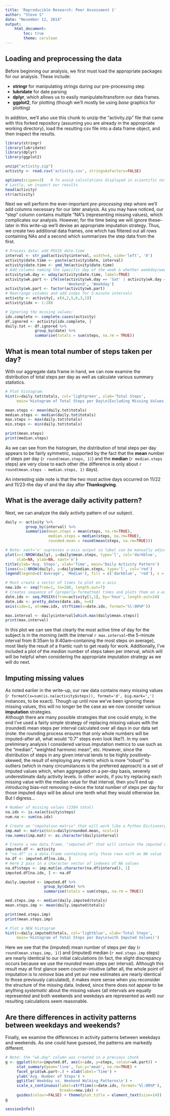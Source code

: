 ```yaml
---
title: 'Reproducible Research: Peer Assessment 1'
author: "Steve S"
date: "November 12, 2014"
output: 
    html_document:
        toc: true
        theme: cerulean
---
```


## Loading and preprocessing the data


Before beginning our analysis, we first must load the appropriate packages for our analysis. These include:

* **stringr** for manipulating strings during our pre-processing step
* **lubridate** for date parsing
* **dplyr**, which allows us to easily manipulate/transform our data frames.
* **ggplot2**, for plotting (though we'll mostly be using *base* graphics for plotting)

In addition, we'll also use this chunk to unzip the "activity.zip" file that came with this forked repository (assuming you are already in the appropriate working directory), load the resulting csv file into a data frame object, and then inspect the results.

```r
library(stringr)
library(lubridate)
library(dplyr)
library(ggplot2)

unzip("activity.zip")
activity <- read.csv('activity.csv', stringsAsFactors=FALSE)

options(scipen=3)   # To avoid calculations displayed in scientific notation
# Lastly, we inspect our results
head(activity)
str(activity)
```
Next we will perform the ever-important *pre-processing* step where we'll add columns necessary for our later analysis. As you may have noticed, our "step" column contains multiple "NA"s (representing missing values), which complicates our analysis. However, for the time being we will ignore these--later in this write-up we'll devise an appropriate imputation strategy. Thus, we create two additional data frames, one which has filtered out all rows containing NAs and a second which summarizes the step data from the first. 

```r
# Process data: add POSIX date.time
interval <- str_pad(activity$interval, width=4, side='left', '0')
activity$date.time <- paste(activity$date, interval)
activity$date.time <- ymd_hm(activity$date.time)
# Add columns naming the specific day of the week & whether weekday/weekend
activity$wk.day <- wday(activity$date.time, label=TRUE)
activity$wk.part <- ifelse(activity$wk.day == 'Sat' | activity$wk.day == 'Sun',
                           'Weekend', 'Weekday')
activity$wk.part <- factor(activity$wk.part)
# Rearrange columns and add index for 5-minute intervals
activity <- activity[, c(4,2,5,6,3,1)]
activity$idx <- 1:288

# Ignoring the missing values:
idx.complete <- complete.cases(activity)
df.ignored <- activity[idx.complete, ]
daily.tot <- df.ignored %>%
             group_by(date) %>%
             summarise(totals = sum(steps, na.rm = TRUE))
```

## What is mean total number of steps taken per day?

With our aggregate data frame in hand, we can now examine the distribution of total steps per day as well as calculate various summary statistics.

``` r
# Plot histogram:
hist(x=daily.tot$totals, col='lightgreen', xlab='Total Steps',
     main='Histogram of Total Steps per Day\n(Excluding Missing Values)')

mean.steps <- mean(daily.tot$totals)
median.steps <- median(daily.tot$totals)
max.steps <- max(daily.tot$totals)
min.steps <- min(daily.tot$totals)

print(mean.steps)
print(median.steps)
```
As we can see from the histogram, the distribution of total steps per day appears to be fairly symmetric, supported by the fact that the **mean** number of steps per day (`r round(mean.steps, 1)`) and the **median** (`r median.steps` steps) are very close to each other (the difference is only about `r round(mean.steps - median.steps, 1)` days).    

An interesting side note is that the two most active days occurred on 11/22 and 11/23--the day of and the day after **Thanksgiving**.

## What is the average daily activity pattern?

Next, we can analyze the daily activity pattern of our subject.

```r
daily <- activity %>%
         group_by(interval) %>%
         summarise(mean.steps = mean(steps, na.rm=TRUE),
                   median.steps = median(steps, na.rm=TRUE),
                   rounded.mean = round(mean(steps, na.rm=TRUE)))

# Note: xaxt='n' supresses x-axis output so label can be manually adjusted
plot(x=1:NROW(daily), y=daily$mean.steps, type='l', col='darkblue',
     xlab=NA, ylab=NA, xaxt='n')
title(ylab='Avg. Steps', xlab='Time', main='Daily Activity Pattern')
lines(x=1:NROW(daily), y=daily$median.steps, type='l', col='red')
legend(legend=c('Average', 'Median'), fill = c('darkblue', 'red'), x ='topright')

# Must create a vector of times to plot on x-axis
new.idx <- seq(from=1, to=288, length.out=7)
# Creates sequence of (properly-formatted) times and plots them on x-axis
date.idx <- seq.POSIXt(from=activity[1,1], by='hour', length.out=24)
date.idx <- pretty_dates(date.idx, n=6)
axis(side=1, at=new.idx, strftime(x=date.idx, format='%l:00%P'))

max.interval <- daily$interval[which.max(daily$mean.steps)]
print(max.interval)
```
In this plot we can see that clearly the most active time of day for the subject is in the morning (with the interval `r max.interval`--the 5-minute interval from 8:35am to 8:40am--containing the most steps on average), most likely the result of a frantic rush to get ready for work. Additionally, I've included a plot of the *median* number of steps taken per interval, which will will be helpful when considering the appropriate imputation strategy as we will do next.


## Imputing missing values

As noted earlier in the write-up, our raw data contains many missing values (`r formatC(x=sum(is.na(activity$steps)), format='d', big.mark=',')` instances, to be exact). Though up until now we've been ignoring these missing values, this will no longer be the case as we now consider various **imputation** strategies.  
Although there are many possible strategies that one could emply, in the end I've used a fairly simple strategy of replacing missing values with the (rounded) mean steps per interval calculated over all days in our data set (note: the rounding process ensures that only whole numbers will be imputed--after all, what would "0.7" steps even look like?). In my own preliminary analysis I considered various imputation metrics to use such as the "median", "weighted harmonic mean", etc. However, since the distribution of steps in any given interval tends to be highly positively-skewed, the result of employing any metric which is more "robust" to outliers (which in many circumstances is the preferred approach) is a set of imputed values which, when aggregated on a per-day basis, severely underestimate daily activity levels. In other words, if you try replacing each missing value with the median value for that interval, then you'll end up *introducing* bias--not removing it--since the total number of steps per day for those imputed days will be about one tenth what they would otherwise be. But I digress...

```r
# Number of missing values (2304 total)
na.idx <- is.na(activity$steps)
num.na <- sum(na.idx)

# Create an "imputation matrix" that will work like a Python Dictionary
imp.mat <- matrix(data=daily$rounded.mean, ncol=1)
row.names(imp.mat) <- as.character(daily$interval)

# Create a new data.frame, "imputed.df" that will contain the imputed values
imputed.df <- activity
# "na.df" is a data.frame containing only those rows with an NA value
na.df <- imputed.df[na.idx, ]
# Here I pass in a character vector of indexes of NA values
na.df$steps <- imp.mat[as.character(na.df$interval), 1]
imputed.df[na.idx, ] <- na.df

daily.imputed <- imputed.df %>%
                 group_by(date) %>%
                 summarise(totals = sum(steps, na.rm = TRUE))

med.steps.imp <- median(daily.imputed$totals)
mean.steps.imp <- mean(daily.imputed$totals)

print(med.steps.imp)
print(mean.steps.imp)

# Plot a NEW histogram
hist(x=daily.imputed$totals, col='lightblue', xlab='Total Steps',
     main='Histogram of Total Steps per Day\n(with Imputed Values)')
```

Here we see that the (imputed) mean number of steps per day (`r round(mean.steps.imp, 1)`) and (imputed) median (`r med.steps.imp` steps) are nearly identical to our initial calculations (in fact, the slight discrepancy occurs because we use the *rounded* mean steps per interval). Although this result may at first glance seem counter-intuitive (after all, the whole point of imputation is to *remove* bias and yet our new estimates are nearly identical to those previously calculated), it makes more sense when you reconsider the structure of the missing data. Indeed, since there does not appear to be anything *systematic* about the missing values (all intervals are equally represented and both weekends and weekdays are represented as well) our resulting calculations seem reasonable. 


## Are there differences in activity patterns between weekdays and weekends?

Finally, we examine the differences in activity patterns between weekdays and weekends. As one could have guessed, the patterns are markedly different.

```r

# Note: the "wk.day" column was created in a previous chunk
g <- ggplot(data=imputed.df, aes(x=idx, y=steps, colour=wk.part)) +
     stat_summary(geom='line', fun.y='mean', na.rm=TRUE) +
     facet_grid(wk.part~.) + xlab(label='Time') + 
     ylab('Avg. Number of Steps') +
     ggtitle('Weekday vs. Weekend Walking Patterns\n') +
     scale_x_continuous(label=strftime(x=date.idx, format='%l:00%P'),
                        breaks=new.idx) +
     guides(colour=FALSE) + theme(plot.title = element_text(size=14))
g
```

```r
sessionInfo()
```

